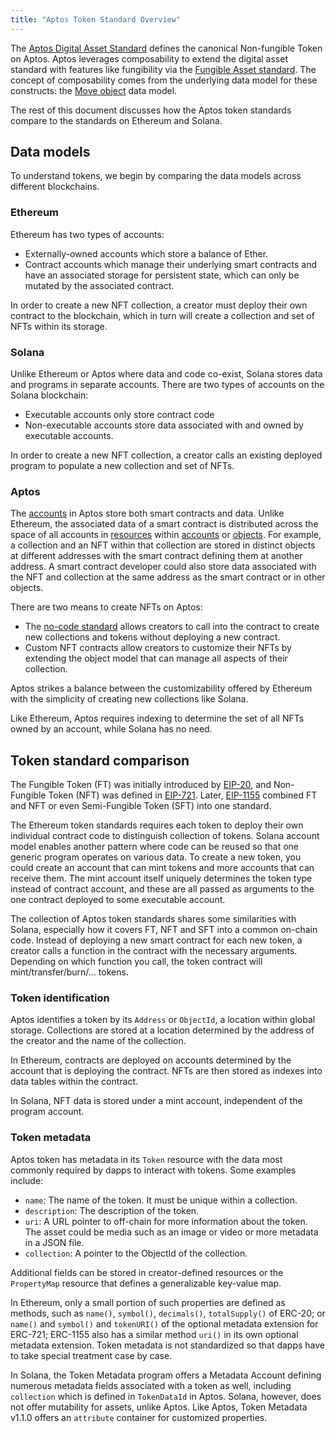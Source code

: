 ```yaml
---
title: "Aptos Token Standard Overview"
---
```


The [Aptos Digital Asset Standard](/build/smart-contracts/digital-asset) defines the
canonical Non-fungible Token on Aptos. Aptos leverages composability to extend
the digital asset standard with features like fungibility via
the [Fungible Asset standard](/build/smart-contracts/fungible-asset). The concept of
composability comes from the underlying data model for these constructs:
the [Move object](/build/smart-contracts/objects) data model.

The rest of this document discusses how the Aptos token standards compare to the
standards on Ethereum and Solana.

## Data models

To understand tokens, we begin by comparing the data models across different
blockchains.

### Ethereum

Ethereum has two types of accounts:

- Externally-owned accounts which store a balance of Ether.
- Contract accounts which manage their underlying smart contracts and have an
  associated storage for persistent state, which can only be mutated by the
  associated contract.

In order to create a new NFT collection, a creator must deploy their own
contract to the blockchain, which in turn will create a collection and set of
NFTs within its storage.

### Solana

Unlike Ethereum or Aptos where data and code co-exist, Solana stores data and
programs in separate accounts. There are two types of accounts on the Solana
blockchain:

- Executable accounts only store contract code
- Non-executable accounts store data associated with and owned by executable
  accounts.

In order to create a new NFT collection, a creator calls an existing deployed
program to populate a new collection and set of NFTs.

### Aptos

The [accounts](/network/blockchain/accounts) in Aptos store both smart contracts
and data. Unlike Ethereum, the associated data of a smart contract is
distributed across the space of all accounts
in [resources](/network/blockchain/resources)
within [accounts](/network/blockchain/accounts)
or [objects](/build/smart-contracts/objects). For example, a collection and an
NFT within that collection are stored in distinct objects at different addresses
with the smart contract defining them at another address. A smart contract
developer could also store data associated with the NFT and collection at the
same address as the smart contract or in other objects.

There are two means to create NFTs on Aptos:

- The [no-code standard](https://github.com/aptos-foundation/AIPs/blob/main/aips/aip-22.md)
  allows creators to call into the contract to create new collections and tokens
  without deploying a new contract.
- Custom NFT contracts allow creators to customize their NFTs by extending the
  object model that can manage all aspects of their collection.

Aptos strikes a balance between the customizability offered by Ethereum with the
simplicity of creating new collections like Solana.

Like Ethereum, Aptos requires indexing to determine the set of all NFTs owned by
an account, while Solana has no need.

## Token standard comparison

The Fungible Token (FT) was initially introduced
by [EIP-20](https://eips.ethereum.org/EIPS/eip-20), and Non-Fungible Token (NFT)
was defined in [EIP-721](https://eips.ethereum.org/EIPS/eip-721).
Later, [EIP-1155](https://eips.ethereum.org/EIPS/eip-1155) combined FT and NFT
or even Semi-Fungible Token (SFT) into one standard.

The Ethereum token standards requires each token to deploy their own individual
contract code to distinguish collection of tokens. Solana account model enables
another pattern where code can be reused so that one generic program operates on
various data. To create a new token, you could create an account that can mint
tokens and more accounts that can receive them. The mint account itself uniquely
determines the token type instead of contract account, and these are all passed
as arguments to the one contract deployed to some executable account.

The collection of Aptos token standards shares some similarities with Solana,
especially how it covers FT, NFT and SFT into a common on-chain code. Instead of
deploying a new smart contract for each new token, a creator calls a function in
the contract with the necessary arguments. Depending on which function you call,
the token contract will mint/transfer/burn/... tokens.

### Token identification

Aptos identifies a token by its `Address` or `ObjectId`, a location within
global storage. Collections are stored at a location determined by the address
of the creator and the name of the collection.

In Ethereum, contracts are deployed on accounts determined by the account that
is deploying the contract. NFTs are then stored as indexes into data tables
within the contract.

In Solana, NFT data is stored under a mint account, independent of the program
account.

### Token metadata

Aptos token has metadata in its `Token` resource with the data most commonly
required by dapps to interact with tokens. Some examples include:

- `name`: The name of the token. It must be unique within a collection.
- `description`: The description of the token.
- `uri`: A URL pointer to off-chain for more information about the token. The
  asset could be media such as an image or video or more metadata in a JSON
  file.
- `collection`: A pointer to the ObjectId of the collection.

Additional fields can be stored in creator-defined resources or
the `PropertyMap` resource that defines a generalizable key-value map.

In Ethereum, only a small portion of such properties are defined as methods,
such as `name()`, `symbol()`, `decimals()`, `totalSupply()` of ERC-20;
or `name()` and `symbol()` and `tokenURI()` of the optional metadata extension
for ERC-721; ERC-1155 also has a similar method `uri()` in its own optional
metadata extension. Token metadata is not standardized so that dapps have to
take special treatment case by case.

In Solana, the Token Metadata program offers a Metadata Account defining
numerous metadata fields associated with a token as well, including `collection`
which is defined in `TokenDataId` in Aptos. Solana, however, does not offer
mutability for assets, unlike Aptos. Like Aptos, Token Metadata v1.1.0 offers
an `attribute` container for customized properties.
